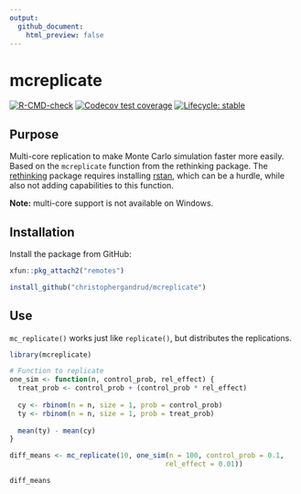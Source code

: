 ```yaml
---
output:
  github_document:
    html_preview: false
---
```


# mcreplicate

<!-- badges: start -->
[![R-CMD-check](https://github.com/christophergandrud/mcreplicate/workflows/R-CMD-check/badge.svg)](https://github.com/christophergandrud/mcreplicate/actions)
[![Codecov test coverage](https://codecov.io/gh/christophergandrud/mcreplicate/branch/main/graph/badge.svg)](https://codecov.io/gh/christophergandrud/mcreplicate?branch=main)
[![Lifecycle: stable](https://img.shields.io/badge/lifecycle-stable-brightgreen.svg)](https://lifecycle.r-lib.org/articles/stages.html#stable)
<!-- badges: end -->

## Purpose

Multi-core replication to make Monte Carlo simulation faster more easily.
Based on the `mcreplicate` function from the rethinking package. 
The [rethinking](https://github.com/rmcelreath/rethinking) package requires installing [rstan](https://cran.r-project.org/package=rstan), 
which can be a hurdle, while also not adding capabilities to this function.

**Note:** multi-core support is not available on Windows.

## Installation

Install the package from GitHub:

```r
xfun::pkg_attach2("remotes")

install_github("christophergandrud/mcreplicate")
```

## Use

`mc_replicate()` works just like `replicate()`, but distributes the replications.

```r
library(mcreplicate)

# Function to replicate
one_sim <- function(n, control_prob, rel_effect) {
  treat_prob <- control_prob + (control_prob * rel_effect)
    
  cy <- rbinom(n = n, size = 1, prob = control_prob)
  ty <- rbinom(n = n, size = 1, prob = treat_prob)
  
  mean(ty) - mean(cy)
}

diff_means <- mc_replicate(10, one_sim(n = 100, control_prob = 0.1, 
                                      rel_effect = 0.01))

diff_means
```
